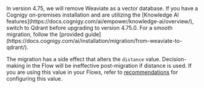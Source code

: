 <Warning>
  In version 4.75, we will remove Weaviate as a vector database. If you have a Cognigy on-premises installation and are utilizing the [Knowledge AI features](https://docs.cognigy.com/ai/empower/knowledge-ai/overview/), switch to Qdrant before upgrading to version 4.75.0. For a smooth migration, follow the [provided guide](https://docs.cognigy.com/ai/installation/migration/from-weaviate-to-qdrant/).

  The migration has a side effect that alters the `distance` value. Decision-making in the Flow will be ineffective post-migration if distance is used. If you are using this value in your Flows, refer to [recommendations](https://docs.cognigy.com/ai/empower/knowledge-ai/distance-value-change-after-migration/) for configuring this value.
</Warning>